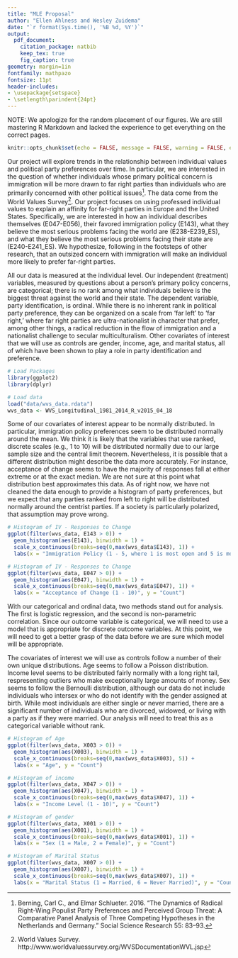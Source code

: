 ```yaml
---
title: "MLE Proposal"
author: "Ellen Ahlness and Wesley Zuidema"
date: "`r format(Sys.time(), '%B %d, %Y')`"
output: 
  pdf_document:
    citation_package: natbib
    keep_tex: true
    fig_caption: true
geometry: margin=1in
fontfamily: mathpazo
fontsize: 11pt
header-includes:
- \usepackage{setspace}
- \setlength\parindent{24pt}
---
```


NOTE: We apologize for the random placement of our figures. We are still mastering R Markdown and lacked the experience to get everything on the correct pages.

```r
knitr::opts_chunk$set(echo = FALSE, message = FALSE, warning = FALSE, error = FALSE, cache = TRUE)
```
Our project will explore trends in the relationship between individual values and political party preferences over time. In particular, we are interested in the question of whether individuals whose primary political concern is immigration will be more drawn to far right parties than individuals who are primarily concerned with other political issues[^1]. The data come from the World Values Survey[^2]. Our project focuses on using professed individual values to explain an affinity for far-right parties in Europe and the United States. Specifically, we are interested in how an individual describes themselves (E047-E056), their favored immigration policy (E143), what they believe the most serious problems facing the world are (E238-E239_ES), and what they believe the most serious problems facing their state are (E240-E241_ES). We hypothesize, following in the footsteps of other research, that an outsized concern with immigration will make an individual more likely to prefer far-right parties.  

[^1]: Berning, Carl C., and Elmar Schlueter. 2016. “The Dynamics of Radical Right-Wing Populist Party Preferences and Perceived Group Threat: A Comparative Panel Analysis of Three Competing Hypotheses in the Netherlands and Germany.” Social Science Research 55: 83–93.  
[^2]: World Values Survey. http://www.worldvaluessurvey.org/WVSDocumentationWVL.jsp  

All our data is measured at the individual level. Our independent (treatment) variables, measured by questions about a person’s primary policy concerns, are categorical; there is no rank among what individuals believe is the biggest threat against the world and their state. The dependent variable, party identification, is ordinal. While there is no inherent rank in political party preference, they can be organized on a scale from ‘far left’ to ‘far right,’ where far right parties are ultra-nationalist in character that prefer, among other things, a radical reduction in the flow of immigration and a nationalist challenge to secular multiculturalism. Other covariates of interest that we will use as controls are gender, income, age, and marital status, all of which have been shown to play a role in party identification and preference. 

```r
# Load Packages
library(ggplot2)
library(dplyr)
```

```r
# Load data
load("data/wvs_data.rdata")
wvs_data <- WVS_Longitudinal_1981_2014_R_v2015_04_18
```

Some of our covariates of interest appear to be normally distributed. In particular, immigration policy preferences seem to be distributed normally around the mean. We think it is likely that the variables that use ranked, discrete scales (e.g., 1 to 10) will be distributed normally due to our large sample size and the central limit theorem. Nevertheless, it is possible that a different distribution might describe the data 
more accurately. For instance, acceptance of change seems to have the majority of responses fall at either extreme or at the exact median. We are not sure at this point what distribution best approximates this data. As of right now, we have not cleaned the data enough to provide a histogram of party preferences, but we expect that any parties ranked from left to right will be distributed normally around the centrist parties. If a society is particularly polarized, that assumption may prove wrong.  


```r
# Histogram of IV - Responses to Change
ggplot(filter(wvs_data, E143 > 0)) +
  geom_histogram(aes(E143), binwidth = 1) + 
  scale_x_continuous(breaks=seq(0,max(wvs_data$E143), 1)) +
  labs(x = "Immigration Policy (1 - 5, where 1 is most open and 5 is most restrictive)", y = "Count")
```

```r
# Histogram of IV - Responses to Change
ggplot(filter(wvs_data, E047 > 0)) +
  geom_histogram(aes(E047), binwidth = 1) + 
  scale_x_continuous(breaks=seq(0,max(wvs_data$E047), 1)) +
  labs(x = "Acceptance of Change (1 - 10)", y = "Count")
```

With our categorical and ordinal data, two methods stand out for analysis. The first is logistic regression, and the second is non-parametric correlation. Since our outcome variable is categorical, we will need to use a model that is appropriate for discrete outcome variables. At this point, we will need to get a better grasp of the data before we are sure which model will be appropriate.

\pagebreak

The covariates of interest we will use as controls follow a number of their own unique distributions. Age seems to follow a Poisson distribution. Income level seems to be distributed fairly normally with a long right tail, respresenting outliers who make exceptionally large amounts of money. Sex seems to follow the Bernoulli distribution, although our data do not include individuals who intersex or who do not identify with the gender assigned at birth. While most individuals are either single or never married, there are a significant number of individuals who are divorced, widowed, or living with a party as if they were married. Our analysis will need to treat this as a categorical variable without rank.

```r
# Histogram of Age
ggplot(filter(wvs_data, X003 > 0)) +
  geom_histogram(aes(X003), binwidth = 1) + 
  scale_x_continuous(breaks=seq(0,max(wvs_data$X003), 5)) +
  labs(x = "Age", y = "Count")
```


```r
# Histogram of income
ggplot(filter(wvs_data, X047 > 0)) +
  geom_histogram(aes(X047), binwidth = 1) + 
  scale_x_continuous(breaks=seq(0,max(wvs_data$X047), 1)) +
  labs(x = "Income Level (1 - 10)", y = "Count")
```



```r
# Histogram of gender
ggplot(filter(wvs_data, X001 > 0)) +
  geom_histogram(aes(X001), binwidth = 1) + 
  scale_x_continuous(breaks=seq(0,max(wvs_data$X001), 1)) +
  labs(x = "Sex (1 = Male, 2 = Female)", y = "Count")
```



```r
# Histogram of Marital Status
ggplot(filter(wvs_data, X007 > 0)) +
  geom_histogram(aes(X007), binwidth = 1) + 
  scale_x_continuous(breaks=seq(0,max(wvs_data$X007), 1)) +
  labs(x = "Marital Status (1 = Married, 6 = Never Married)", y = "Count")
```

